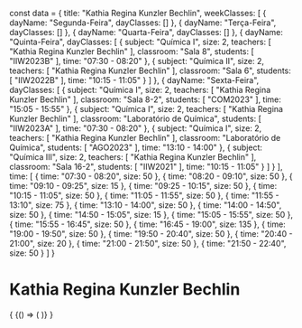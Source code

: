const data = {
  title: "Kathia Regina Kunzler Bechlin",
  weekClasses: [
    {
      dayName: "Segunda-Feira",
      dayClasses: []
    },
    {
      dayName: "Terça-Feira",
      dayClasses: []
    },
    {
      dayName: "Quarta-Feira",
      dayClasses: []
    },
    {
      dayName: "Quinta-Feira",
      dayClasses: [
        {
          subject: "Química I",
          size: 2,
          teachers: [
            "Kathia Regina Kunzler Bechlin"
          ],
          classroom: "Sala 8",
          students: [
            "IIW2023B"
          ],
          time: "07:30 - 08:20"
        },
        {
          subject: "Química II",
          size: 2,
          teachers: [
            "Kathia Regina Kunzler Bechlin"
          ],
          classroom: "Sala 6",
          students: [
            "IIW2022B"
          ],
          time: "10:15 - 11:05"
        }
      ]
    },
    {
      dayName: "Sexta-Feira",
      dayClasses: [
        {
          subject: "Química I",
          size: 2,
          teachers: [
            "Kathia Regina Kunzler Bechlin"
          ],
          classroom: "Sala 8-2",
          students: [
            "COM2023"
          ],
          time: "15:05 - 15:55"
        },
        {
          subject: "Química I",
          size: 2,
          teachers: [
            "Kathia Regina Kunzler Bechlin"
          ],
          classroom: "Laboratório de Química",
          students: [
            "IIW2023A"
          ],
          time: "07:30 - 08:20"
        },
        {
          subject: "Química I",
          size: 2,
          teachers: [
            "Kathia Regina Kunzler Bechlin"
          ],
          classroom: "Laboratório de Química",
          students: [
            "AGO2023"
          ],
          time: "13:10 - 14:00"
        },
        {
          subject: "Química III",
          size: 2,
          teachers: [
            "Kathia Regina Kunzler Bechlin"
          ],
          classroom: "Sala 16-2",
          students: [
            "IIW2021"
          ],
          time: "10:15 - 11:05"
        }
      ]
    }
  ],
  time: [
    {
      time: "07:30 - 08:20",
      size: 50
    },
    {
      time: "08:20 - 09:10",
      size: 50
    },
    {
      time: "09:10 - 09:25",
      size: 15
    },
    {
      time: "09:25 - 10:15",
      size: 50
    },
    {
      time: "10:15 - 11:05",
      size: 50
    },
    {
      time: "11:05 - 11:55",
      size: 50
    },
    {
      time: "11:55 - 13:10",
      size: 75
    },
    {
      time: "13:10 - 14:00",
      size: 50
    },
    {
      time: "14:00 - 14:50",
      size: 50
    },
    {
      time: "14:50 - 15:05",
      size: 15
    },
    {
      time: "15:05 - 15:55",
      size: 50
    },
    {
      time: "15:55 - 16:45",
      size: 50
    },
    {
      time: "16:45 - 19:00",
      size: 135
    },
    {
      time: "19:00 - 19:50",
      size: 50
    },
    {
      time: "19:50 - 20:40",
      size: 50
    },
    {
      time: "20:40 - 21:00",
      size: 20
    },
    {
      time: "21:00 - 21:50",
      size: 50
    },
    {
      time: "21:50 - 22:40",
      size: 50
    }
  ]
}

# Kathia Regina Kunzler Bechlin

<div>
  {
    <BrowserOnly>
      {() => (
        <Grid
          title={data.title}
          weekClasses={data.weekClasses}
          time={data.time}
        />
      )}
    </BrowserOnly>
  }
</div>
